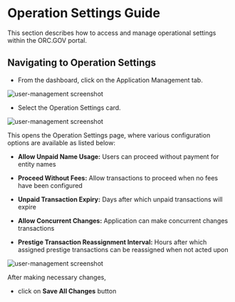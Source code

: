 # Operation Settings Guide
This section describes how to access and manage operational settings within the ORC.GOV portal.

## Navigating to Operation Settings
- From the dashboard, click on the Application Management tab.

![user-management screenshot](/admin/user1.png)

- Select the Operation Settings card.

![user-management screenshot](/admin/operation1.png)

This opens the Operation Settings page, where various configuration options are available as listed below:

* **Allow Unpaid Name Usage:**
Users can proceed without payment for entity names


* **Proceed Without Fees:**
Allow transactions to proceed when no fees have been configured


* **Unpaid Transaction Expiry:**
Days after which unpaid transactions will expire


* **Allow Concurrent Changes:**
Application can make concurrent changes transactions


* **Prestige Transaction Reassignment Interval:**
Hours after which assigned prestige transactions can be reassigned when not acted upon

![user-management screenshot](/admin/operation2.png)

After making necessary changes,
- click on **Save All Changes** button